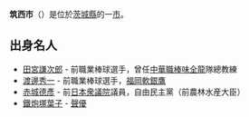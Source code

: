 {{Unreferenced|time=2019-03-03T01:54:29+00:00}}
{{日本都市|
自治體名=筑西市|
圖像=[[File:Ashimayama-kofun_zenkei.JPG|240px]]|
圖像說明=[[葦間山古墳|葦間山古墳]]（德持古墳）|
市章=|
日文原名=筑西市|
平假名=ちくせいし|
羅馬字拼音=Chikusei-shi|
都道府縣=茨城縣|
支廳=|
編號=08227-9|
面積=205.35|
邊界未定=|
人口=111,041|
統計時間=2007年8月1日|
自治體=[[結城市|結城市]]、[[下妻市|下妻市]]、[[筑波市|筑波市]]、[[櫻川市|櫻川市]]、[[八千代町|八千代町]]<br />'''[[栃木縣|栃木縣]]'''：[[小山市|小山市]]、[[真岡市|真岡市]]|
樹=|
花=|
鳥=|
其他象徵物=|
其他象徵=|
郵遞區號=308-8616|
所在地=筑西市下中山732-1|
電話號碼=296-24-2111|
外部連結=http://www.city.chikusei.lg.jp/|
經度=|
緯度=|
地圖=|
注記= |
}}
'''筑西市'''（{{jpn|j=筑西市|hg=ちくせいし|rm=Chikusei shi|f=y}}）是位於[[茨城縣|茨城縣]]的一[[市|市]]。

== 出身名人 ==
* [[田宮謙次郎|田宮謙次郎]] - 前職業棒球選手，曾任[[中華職棒|中華職棒]][[味全龍|味全龍]]隊總教練
* [[渡邊秀一|渡邊秀一]] - 前職業棒球選手，[[福岡軟銀鷹|福岡軟銀鷹]]
* [[赤城德彥|赤城德彥]] - 前[[日本衆議院|日本衆議院]]議員，自由民主黨（前農林水産大臣）
* [[鐵炮塚葉子|鐵炮塚葉子]] - [[聲優|聲優]]

{{茨城縣}}
{{Authority control}}
{{日本地理小作品}}